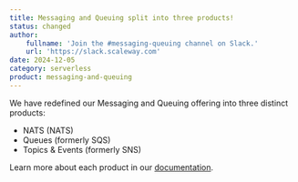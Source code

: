 ```yaml
---
title: Messaging and Queuing split into three products!
status: changed
author:
    fullname: 'Join the #messaging-queuing channel on Slack.'
    url: 'https://slack.scaleway.com'
date: 2024-12-05
category: serverless
product: messaging-and-queuing
---
```


We have redefined our Messaging and Queuing offering into three distinct products: 
- NATS (NATS)
- Queues (formerly SQS)
- Topics & Events (formerly SNS)

Learn more about each product in our [documentation](/serverless/messaging/).
